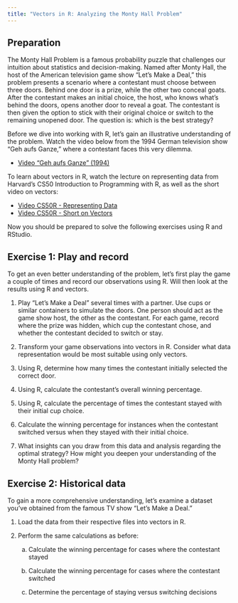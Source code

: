 ```yaml
---
title: "Vectors in R: Analyzing the Monty Hall Problem"
---
```


## Preparation

The Monty Hall Problem is a famous probability puzzle that challenges our intuition about statistics and decision-making. Named after Monty Hall, the host of the American television game show "Let's Make a Deal," this problem presents a scenario where a contestant must choose between three doors. Behind one door is a prize, while the other two conceal goats. After the contestant makes an initial choice, the host, who knows what's behind the doors, opens another door to reveal a goat. The contestant is then given the option to stick with their original choice or switch to the remaining unopened door. The question is: which is the best strategy?

Before we dive into working with R, let's gain an illustrative understanding of the problem. Watch the video below from the 1994 German television show "Geh aufs Ganze," where a contestant faces this very dilemma.

-   [Video "Geh aufs Ganze" (1994)](https://youtu.be/hXlsPGlAqbM?si=F13cTCSsi22Xx6Nm&t=77)

To learn about vectors in R, watch the lecture on representing data from Harvard's CS50 Introduction to Programming with R, as well as the short video on vectors:

-   [Video CS50R - Representing Data](https://youtu.be/QkqotQEwvxc?si=eSSKOqgYqMZdoC65)
-   [Video CS50R - Short on Vectors](https://youtu.be/SfFpG5Zf3S4?si=eaqKtORnOJ-9cIfY)

Now you should be prepared to solve the following exercises using R and RStudio.

## Exercise 1: Play and record

To get an even better understanding of the problem, let’s first play the game a couple of times and record our observations using R. Will then look at the results using R and vectors.

1.  Play "Let's Make a Deal" several times with a partner. Use cups or similar containers to simulate the doors. One person should act as the game show host, the other as the contestant. For each game, record where the prize was hidden, which cup the contestant chose, and whether the contestant decided to switch or stay.

2.  Transform your game observations into vectors in R. Consider what data representation would be most suitable using only vectors.

3.  Using R, determine how many times the contestant initially selected the correct door.

4.  Using R, calculate the contestant's overall winning percentage.

5.  Using R, calculate the percentage of times the contestant stayed with their initial cup choice.

6.  Calculate the winning percentage for instances when the contestant switched versus when they stayed with their initial choice.

7.  What insights can you draw from this data and analysis regarding the optimal strategy? How might you deepen your understanding of the Monty Hall problem?

## Exercise 2: Historical data

To gain a more comprehensive understanding, let's examine a dataset you've obtained from the famous TV show "Let's Make a Deal."

1.  Load the data from their respective files into vectors in R.

2.  Perform the same calculations as before:

    a.  Calculate the winning percentage for cases where the contestant stayed

    b.  Calculate the winning percentage for cases where the contestant switched

    c.  Determine the percentage of staying versus switching decisions
